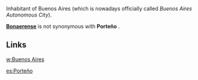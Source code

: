 Inhabitant of Buenos Aires (which is nowadays officially called ''Buenos Aires Autonomous City'').

'''[[Bonaerense]]''' is not synonymous with '''Porteño''' . 

==Links==
[[w:Buenos Aires]]

[[es:Porteño]]